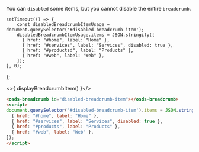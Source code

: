 You can `disabled` some items, but you cannot disable the entire `breadcrumb`.

    setTimeout(() => {
        const disabledBreadcrumbItemUsage = document.querySelector('#disabled-breadcrumb-item');
        disabledBreadcrumbItemUsage.items = JSON.stringify([
          { href: "#home", label: "Home" },
          { href: "#services", label: "Services", disabled: true },
          { href: "#productsd", label: "Products" },
          { href: "#web", label: "Web" },
        ]);
    }, 0);
};

<osds-breadcrumb id="disabled-breadcrumb-item"></osds-breadcrumb>
<>{ displayBreadcrumbItem() }</>

```html
<osds-breadcrumb id="disabled-breadcrumb-item"></osds-breadcrumb>
<script>
document.querySelector('#disabled-breadcrumb-item').items = JSON.stringify([
  { href: "#home", label: "Home" },
  { href: "#services", label: "Services", disabled: true },
  { href: "#products", label: "Products" },
  { href: "#web", label: "Web" },
]);
</script>
```
